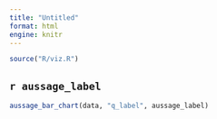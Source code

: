 ```yaml
---
title: "Untitled"
format: html
engine: knitr
---
```

 
```r
source("R/viz.R")
```

::: {.callout-tip collapse="true"}

## `r aussage_label`

```r
aussage_bar_chart(data, "q_label", aussage_label)
```
::: 